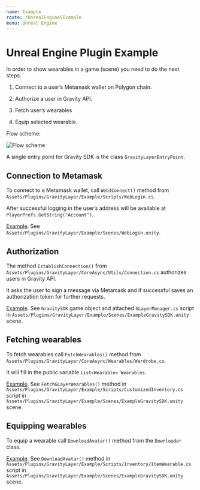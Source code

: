 ```yaml
---
name: Example
route: /UnrealEngine5Example
menu: Unreal Engine
---
```


# Unreal Engine Plugin Example

In order to show wearables in a game (scene) you need to do the next steps.

1. Connect to a user’s Metamask wallet on Polygon chain.

2. Authorize a user in Gravity API.

3. Fetch user’s wearables

4. Equip selected wearable.

Flow scheme:

<img src="/gravity-docs/UnityGravitySDKScheme.png" alt="Flow scheme" />

A single entry point for Gravity SDK is the class `GravityLayerEntryPoint`.

## Connection to Metamask

To connect to a Metamask wallet, call `Web3Connect()` method from `Assets/Plugins/GravityLayer/Example/Scripts/WebLogin.cs`.

After successful logging in the user’s address will be available at `PlayerPrefs.GetString("Account")`.

[Example](https://github.com/Gravity-Studio-Digital-Wear/UnitySDK-WebGL-example/blob/main/Plugins/GravityLayer/Example/Scripts/WebLogin.cs#L21). See `Assets/Plugins/GravityLayer/Example/Scenes/WebLogin.unity`.

## Authorization

The method `EstablishConnection()` from `Assets/Plugins/GravityLayer/CoreAsync/Utils/Connection.cs` authorizes users in Gravity API. 

It asks the user to sign a message via Metamask and if successful saves an authorization token for further requests.

[Example](https://github.com/Gravity-Studio-Digital-Wear/UnitySDK-WebGL-example/blob/main/Plugins/GravityLayer/Example/Scripts/GLayerManager.cs#L25). See `GravitySDK` game object and attached `GLayerManager.cs` script in `Assets/Plugins/GravityLayer/Example/Scenes/ExampleGravitySDK.unity` scene.

## Fetching wearables

To fetch wearables call `FetchWearables()` method from `Assets/Plugins/GravityLayer/CoreAsync/Wearables/Wardrobe.cs`. 

It will fill in the public variable `List<Wearable> Wearables`.

[Example](https://github.com/Gravity-Studio-Digital-Wear/UnitySDK-WebGL-example/blob/main/Plugins/GravityLayer/Example/Scripts/Inventory/CustomizedInventory.cs#L47). See `FetchGLayerWearables()` method in `Assets/Plugins/GravityLayer/Example/Scripts/CustomizedInventory.cs` script in `Assets/Plugins/GravityLayer/Example/Scenes/ExampleGravitySDK.unity` scene.

## Equipping wearables

To equip a wearable call `DownloadAvatar()` method from the `Downloader` class.

[Example](https://github.com/Gravity-Studio-Digital-Wear/UnitySDK-WebGL-example/blob/main/Plugins/GravityLayer/Example/Scripts/Inventory/ItemWearable.cs#L23). See `DownloadAvatar()` method in `Assets/Plugins/GravityLayer/Example/Scripts/Inventory/ItemWearable.cs` script in `Assets/Plugins/GravityLayer/Example/Scenes/ExampleGravitySDK.unity` scene.